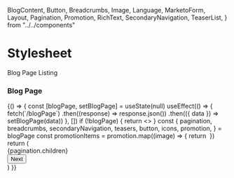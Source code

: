   BlogContent,
  Button,
  Breadcrumbs,
  Image,
  Language,
  MarketoForm,
  Layout,
  Pagination,
  Promotion,
  RichText,
  SecondaryNavigation,
  TeaserList,
} from "../../components"


<Meta title='Pages/Blog/List' />

# Stylesheet

Blog Page Listing

### Blog Page

<Preview>
  <Story name='List'>
    {() => {
      const [blogPage, setBlogPage] = useState(null)
      useEffect(() => {
        fetch(`/blogPage`)
          .then((response) => response.json())
          .then(({ data }) => setBlogPage(data))
      }, [])
      if (!blogPage) {
        return <></>
      }
      const {
        pagination,
        breadcrumbs,
        secondaryNavigation,
        teasers,
        button,
        icons,
        promotion,
      } = blogPage
      const promotionItems = promotion.map((image) => {
        return <Image className='mb-2' key={image.src} {...image} />
      })
      return (
        <LocationProvider>
          <Layout mainNavigation={mainNavigationData} footer={footerData}>
            <BlogContent
              secondaryNavigation={secondaryNavigation}
              sidebarItems={[promotionItems, ...sidebarItems]}
            >
              <div className='flex justify-between'>
                <div className='mx-1 mb-1'>
                  <Breadcrumbs items={breadcrumbs.items} />
                </div>
                <div className='mx-1 mb-1'>
                  <Pagination
                    previousLink={pagination.previousLink}
                    nextLink={pagination.nextLink}
                  >
                    {pagination.children}
                  </Pagination>
                </div>
              </div>
              <TeaserList items={teasers} />
              <div className='w-full text-right'>
                <Button className='mx-1 mb-1'>Next</Button>
              </div>
            </BlogContent>
          </Layout>
        </LocationProvider>
      )
    }}
  </Story>
</Preview>
